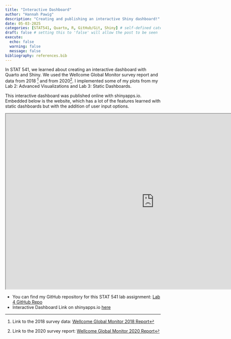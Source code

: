 ```yaml
---
title: "Interactive Dashboard"
author: "Hannah Pawig"
description: "Creating and publishing an interactive Shiny dashboard!"
date: 05-03-2025
categories: [STAT541, Quarto, R, GitHub/Git, Shiny] # self-defined categories
draft: false # setting this to 'false' will allow the post to be seen
execute:
  echo: false
  warning: false
  message: false
bibliography: references.bib
---
```


In STAT 541, we learned about creating an interactive dashboard with Quarto and Shiny. 
We used the Wellcome Global Monitor survey report and data from 2018 [^1] and from 2020[^2].
I implemented some of my plots from my Lab 2: Advanced Visualizations and Lab 3: Static Dashboards.

This interactive dashboard was published online with shinyapps.io. Embedded below is the website, 
which has a lot of the features learned with static dashboards but with the addition of 
user input options.


```{=html}
<center>

<iframe src="https://s630ps-hpawig.shinyapps.io/STAT541-Lab4/"
frameborder="1" width="960" height="569" allowfullscreen="true"
mozallowfullscreen="true" webkitallowfullscreen="true"
title="STAT541 Lab 3: Static Dashboard">
</iframe>

</center>
```




[^1]: Link to the 2018 survey data: [Wellcome Global Monitor 2018 Report](https://wellcome.org/reports/wellcome-global-monitor/2018)

[^2]: Link to the 2020 survey report: [Wellcome Global Monitor 2020 Report](https://wellcome.org/reports/wellcome-global-monitor-mental-health/2020)


- You can find my GitHub repository for this STAT 541 lab assignment: [Lab 4 GitHub Repo](https://github.com/hpawig/stat-541-lab-4)
- Interactive Dashboard Link on shinyapps.io [here](https://s630ps-hpawig.shinyapps.io/STAT541-Lab4/)